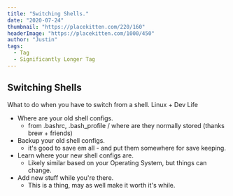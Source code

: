 ```yaml
---
title: "Switching Shells."
date: "2020-07-24"
thumbnail: "https://placekitten.com/220/160"
headerImage: "https://placekitten.com/1000/450"
author: "Justin"
tags:
  - Tag
  - Significantly Longer Tag
---
```


## Switching Shells

What to do when you have to switch from a shell. Linux + Dev Life

- Where are your old shell configs. 
  - from .bashrc, .bash_profile / where are they normally stored (thanks brew + friends)
- Backup your old shell configs.
  - it's good to save em all - and put them somewhere for save keeping.
- Learn where your new shell configs are.
  - Likely similar based on your Operating System, but things can change.
- Add new stuff while you're there.
  - This is a thing, may as well make it worth it's while. 